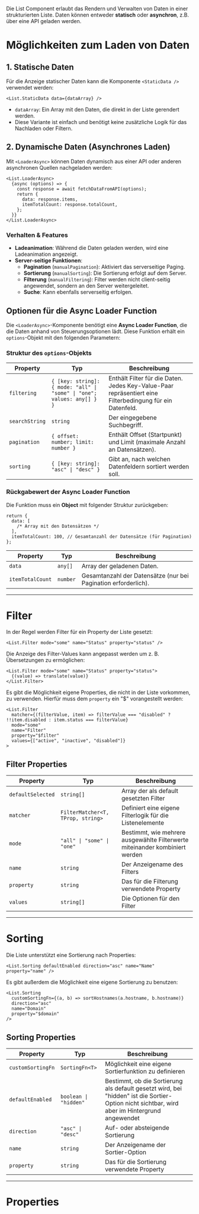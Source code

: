 Die List Component erlaubt das Rendern und Verwalten von Daten in einer
strukturierten Liste. Daten können entweder **statisch** oder **asynchron**,
z.B. über eine API geladen werden.

# Möglichkeiten zum Laden von Daten

## 1. Statische Daten

Für die Anzeige statischer Daten kann die Komponente `<StaticData />` verwendet
werden:

```tsx
<List.StaticData data={dataArray} />
```

- `dataArray`: Ein Array mit den Daten, die direkt in der Liste gerendert
  werden.
- Diese Variante ist einfach und benötigt keine zusätzliche Logik für das
  Nachladen oder Filtern.

## 2. Dynamische Daten (Asynchrones Laden)

Mit `<LoaderAsync>` können Daten dynamisch aus einer API oder anderen
asynchronen Quellen nachgeladen werden:

```tsx
<List.LoaderAsync>
  {async (options) => {
    const response = await fetchDataFromAPI(options);
    return {
      data: response.items,
      itemTotalCount: response.totalCount,
    };
  }}
</List.LoaderAsync>
```

### Verhalten & Features

- **Ladeanimation**: Während die Daten geladen werden, wird eine Ladeanimation
  angezeigt.
- **Server-seitige Funktionen**:
  - **Pagination** (`manualPagination`): Aktiviert das serverseitige Paging.
  - **Sortierung** (`manualSorting`): Die Sortierung erfolgt auf dem Server.
  - **Filterung** (`manualFiltering`): Filter werden nicht client-seitig
    angewendet, sondern an den Server weitergeleitet.
  - **Suche**: Kann ebenfalls serverseitig erfolgen.

## Optionen für die Async Loader Function

Die `<LoaderAsync>`-Komponente benötigt eine **Async Loader Function**, die die
Daten anhand von Steuerungsoptionen lädt. Diese Funktion erhält ein
`options`-Objekt mit den folgenden Parametern:

### Struktur des `options`-Objekts

| Property       | Typ                                                                    | Beschreibung                                                                                             |
| -------------- | ---------------------------------------------------------------------- | -------------------------------------------------------------------------------------------------------- |
| `filtering`    | `{ [key: string]: { mode: "all" \| "some" \| "one"; values: any[] } }` | Enthält Filter für die Daten. Jedes Key-Value-Paar repräsentiert eine Filterbedingung für ein Datenfeld. |
| `searchString` | `string`                                                               | Der eingegebene Suchbegriff.                                                                             |
| `pagination`   | `{ offset: number; limit: number }`                                    | Enthält Offset (Startpunkt) und Limit (maximale Anzahl an Datensätzen).                                  |
| `sorting`      | `{ [key: string]: "asc" \| "desc" }`                                   | Gibt an, nach welchen Datenfeldern sortiert werden soll.                                                 |

### Rückgabewert der Async Loader Function

Die Funktion muss ein **Object** mit folgender Struktur zurückgeben:

```tsx
return {
  data: [
    /* Array mit den Datensätzen */
  ],
  itemTotalCount: 100, // Gesamtanzahl der Datensätze (für Pagination)
};
```

| Property         | Typ      | Beschreibung                                                   |
| ---------------- | -------- | -------------------------------------------------------------- |
| `data`           | `any[]`  | Array der geladenen Daten.                                     |
| `itemTotalCount` | `number` | Gesamtanzahl der Datensätze (nur bei Pagination erforderlich). |

---

# Filter

In der Regel werden Filter für ein Property der Liste gesetzt:

```tsx
<List.Filter mode="some" name="Status" property="status" />
```

Die Anzeige des Filter-Values kann angepasst werden um z. B. Übersetzungen zu
ermöglichen:

```tsx
<List.Filter mode="some" name="Status" property="status">
  {(value) => translate(value)}
</List.Filter>
```

Es gibt die Möglichkeit eigene Properties, die nicht in der Liste vorkommen, zu
verwenden. Hierfür muss dem `property` ein "$" vorangestellt werden:

```tsx
<List.Filter
  matcher={(filterValue, item) => filterValue === "disabled" ? !!item.disabled : item.status === filterValue}
  mode="some"
  name="Filter"
  property="$filter"
  values={["active", "inactive", "disabled"]}
>
```

## Filter Properties

| Property          | Typ                               | Beschreibung                                                                |
| ----------------- | --------------------------------- | --------------------------------------------------------------------------- |
| `defaultSelected` | `string[]`                        | Array der als default gesetzten Filter                                      |
| `matcher`         | `FilterMatcher<T, TProp, string>` | Definiert eine eigene Filterlogik für die Listenelemente                    |
| `mode`            | `"all" \| "some" \| "one"`        | Bestimmt, wie mehrere ausgewählte Filterwerte miteinander kombiniert werden |
| `name`            | `string`                          | Der Anzeigename des Filters                                                 |
| `property`        | `string`                          | Das für die Filterung verwendete Property                                   |
| `values`          | `string[]`                        | Die Optionen für den Filter                                                 |

---

# Sorting

Die Liste unterstützt eine Sortierung nach Properties:

```tsx
<List.Sorting defaultEnabled direction="asc" name="Name" property="name" />
```

Es gibt außerdem die Möglichkeit eine eigene Sortierung zu benutzen:

```tsx
<List.Sorting
  customSortingFn={(a, b) => sortHostnames(a.hostname, b.hostname)}
  direction="asc"
  name="Domain"
  property="$domain"
/>
```

## Sorting Properties

| Property          | Typ                   | Beschreibung                                                                                                                                  |
| ----------------- | --------------------- | --------------------------------------------------------------------------------------------------------------------------------------------- |
| `customSortingFn` | `SortingFn<T>`        | Möglichkeit eine eigene Sortierfunktion zu definieren                                                                                         |
| `defaultEnabled`  | `boolean \| "hidden"` | Bestimmt, ob die Sortierung als default gesetzt wird, bei "hidden" ist die Sortier-Option nicht sichtbar, wird aber im Hintergrund angewendet |
| `direction`       | `"asc" \| "desc"`     | Auf- oder absteigende Sortierung                                                                                                              |
| `name`            | `string`              | Der Anzeigename der Sortier-Option                                                                                                            |
| `property`        | `string`              | Das für die Sortierung verwendete Property                                                                                                    |

---

# Properties

<PropertiesTables />
